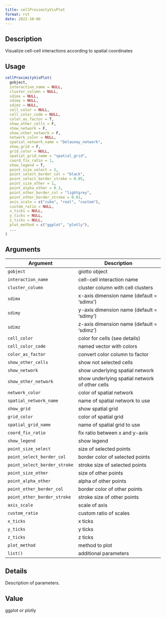 ```yaml
--- 
title: cellProximityVisPlot 
format: rst 
date: 2022-10-06 
--- 
```


## Description

Visualize cell-cell interactions according to spatial coordinates


## Usage

```r
cellProximityVisPlot(
  gobject,
  interaction_name = NULL,
  cluster_column = NULL,
  sdimx = NULL,
  sdimy = NULL,
  sdimz = NULL,
  cell_color = NULL,
  cell_color_code = NULL,
  color_as_factor = T,
  show_other_cells = F,
  show_network = F,
  show_other_network = F,
  network_color = NULL,
  spatial_network_name = "Delaunay_network",
  show_grid = F,
  grid_color = NULL,
  spatial_grid_name = "spatial_grid",
  coord_fix_ratio = 1,
  show_legend = T,
  point_size_select = 2,
  point_select_border_col = "black",
  point_select_border_stroke = 0.05,
  point_size_other = 1,
  point_alpha_other = 0.3,
  point_other_border_col = "lightgrey",
  point_other_border_stroke = 0.01,
  axis_scale = c("cube", "real", "custom"),
  custom_ratio = NULL,
  x_ticks = NULL,
  y_ticks = NULL,
  z_ticks = NULL,
  plot_method = c("ggplot", "plotly"),
  ...
)
```


## Arguments

Argument      |Description
------------- |----------------
`gobject`     |     giotto object
`interaction_name`     |     cell-cell interaction name
`cluster_column`     |     cluster column with cell clusters
`sdimx`     |     x-axis dimension name (default = 'sdimx')
`sdimy`     |     y-axis dimension name (default = 'sdimy')
`sdimz`     |     z-axis dimension name (default = 'sdimz')
`cell_color`     |     color for cells (see details)
`cell_color_code`     |     named vector with colors
`color_as_factor`     |     convert color column to factor
`show_other_cells`     |     show not selected cells
`show_network`     |     show underlying spatial network
`show_other_network`     |     show underlying spatial network of other cells
`network_color`     |     color of spatial network
`spatial_network_name`     |     name of spatial network to use
`show_grid`     |     show spatial grid
`grid_color`     |     color of spatial grid
`spatial_grid_name`     |     name of spatial grid to use
`coord_fix_ratio`     |     fix ratio between x and y-axis
`show_legend`     |     show legend
`point_size_select`     |     size of selected points
`point_select_border_col`     |     border color of selected points
`point_select_border_stroke`     |     stroke size of selected points
`point_size_other`     |     size of other points
`point_alpha_other`     |     alpha of other points
`point_other_border_col`     |     border color of other points
`point_other_border_stroke`     |     stroke size of other points
`axis_scale`     |     scale of axis
`custom_ratio`     |     custom ratio of scales
`x_ticks`     |     x ticks
`y_ticks`     |     y ticks
`z_ticks`     |     z ticks
`plot_method`     |     method to plot
`list()`     |     additional parameters


## Details

Description of parameters.


## Value

ggplot or plotly


